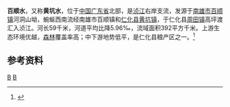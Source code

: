 {{Infobox River
  | river_name      = 百顺水
  | image_name      =
  | image_size      = 
  | caption         = 
  | origin          = [[广东省|广东省]][[南雄市|南雄市]][[百顺镇|百顺镇]]河洞山坳
  | mouth           = 广东省[[仁化县|仁化县]][[周田镇_(仁化县)|周田镇]]高坪渡[[浈江_(河流)|浈江]]{{coord|24|59|45|N|113|48|09|E}}
  | basin_countries = 广东南雄市、仁化县
  | length          = 59 km
  | elevation       = 
  | mouth_elevation = 
  | discharge       = 
  | watershed       = 392 km<sup>2</sup>
}}
'''百顺水'''，又称'''黄坑水'''，位于[[中国|中国]][[广东省|广东省]]北部，是[[浈江_(河流)|浈江]]右岸支流，发源于[[南雄市|南雄市]][[百顺镇|百顺镇]]河洞山坳，蜿蜒西南流经南雄市百顺镇和[[仁化县|仁化县]][[黄坑镇_(仁化县)|黄坑镇]]，于仁化县[[周田镇_(仁化县)|周田镇]]高坪渡汇入浈江。河长59千米，河道平均比降5.96‰，流域面积392平方千米。上游生态环境优越，[[森林|森林]]覆盖率高；中下游地势低平，是仁化县粮产区之一。<ref name="中国河湖大典">{{cite book zh |author=《[[中国河湖大典|中国河湖大典]]》编纂委员会 |title=《中国河湖大典·珠江卷》 |format=M |edition=1 |location=北京 |publisher=中国水利水电出版社 |date=2013年1月 |pages=225页 |id= ISBN 978-7-5170-0561-2}}</ref>

==参考资料==
{{reflist}}

[[Category:北江水系|B]]
[[Category:广东河流|B]]